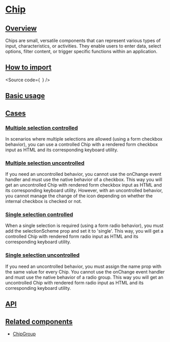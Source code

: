 

<Meta of={Stories} />

# [Chip](#chip)

## [Overview](#overview)

Chips are small, versatile components that can represent various types of input, characteristics, or activities.
They enable users to enter data, select options, filter content, or trigger specific functions within an application.

## [How to import](#how-to-import)

<Source
  code={`
`}
/>

## [Basic usage](#basic-usage)

<Canvas of={Stories.Base} />

## [Cases](#cases)

### [Multiple selection controlled](#multiple-selection-controlled)

In scenarios where multiple selections are allowed (using a form checkbox behavior), you can use a controlled Chip with a rendered form checkbox input as HTML and its corresponding keyboard utility.

<Canvas of={CaseStories.MultipleControlled} />

### [Multiple selection uncontrolled](#multiple-selection-uncontrolled)

If you need an uncontrolled behavior, you cannot use the onChange event handler and must use the native behavior of a checkbox.
This way you will get an uncontrolled Chip with rendered form checkbox input as HTML and its corresponding keyboard utility.
However, with an uncontrolled behavior, you cannot manage the change of the icon depending on whether the internal checkbox is checked or not.

<Canvas of={CaseStories.MultipleUncontrolled} />

### [Single selection controlled](#single-selection-controlled)

When a single selection is required (using a form radio behavior), you must add the selectionScheme prop and set it to 'single'.
This way, you will get a controlled Chip with rendered form radio input as HTML and its corresponding keyboard utility.

<Canvas of={CaseStories.SingleControlled} />

### [Single selection uncontrolled](#single-selection-uncontrolled)

If you need an uncontrolled behavior, you must assign the name prop with the same value for every Chip.
You cannot use the onChange event handler and must use the native behavior of a radio group.
This way you will get an uncontrolled Chip with rendered form radio input as HTML and its corresponding keyboard utility.

<Canvas of={CaseStories.SingleUncontrolled} />

## [API](#api)

<ArgTypes of={Stories} />

## [Related components](#related-components)

- [ChipGroup](?path=/story/components-core-form-chipgroup--base)
